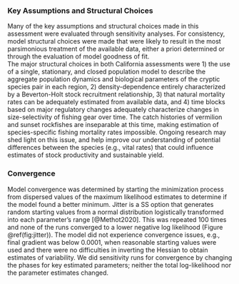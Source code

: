 ### Key Assumptions and Structural Choices

Many of the key assumptions and structural choices made in this assessment were evaluated through sensitivity analyses.  For consistency, model structural choices were made that were likely to result in the most parsimonious treatment of the available data, either a priori determined or through the evaluation of model goodness of fit.  
The major structural choices in both California assessments were 1) the use of a single, stationary, and closed population model to describe the aggregate population dynamics and biological parameters of the cryptic species pair in each region, 2) density-dependence entirely characterized by a Beverton-Holt stock recruitment relationship, 3) that natural mortality rates can be adequately estimated from available data, and 4) time blocks based on major regulatory changes adequately characterize changes in size-selectivity of fishing gear over time. The catch histories of vermilion and sunset rockfishes are inseparable at this time, making estimation of species-specific fishing mortality rates impossible. Ongoing research may shed light on this issue, and help improve our understanding of potential differences between the species (e.g., vital rates) that could influence estimates of stock productivity and sustainable yield.


### Convergence

Model convergence was determined by starting the minimization process from dispersed 
values of the maximum likelihood estimates to determine if the model found a better 
minimum. Jitter is a SS option that generates random starting values from a normal 
distribution logistically transformed into each parameter’s range [@Methot2020]. This 
was repeated 100 times and none of the runs converged to a lower negative log likelihood (Figure \@ref(fig:jitter)).
The model did not experience convergence issues, e.g., final gradient was below 0.0001,
when reasonable starting values were used and there were no difficulties in inverting 
the Hessian to obtain estimates of variability.  We did sensitivity runs for 
convergence by changing the phases for key estimated parameters; neither the total 
log-likelihood nor the parameter estimates changed.



